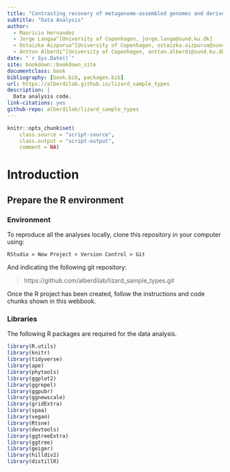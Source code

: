 ```yaml
---
title: "Contrasting recovery of metagenome‑assembled genomes and derived microbial communities from lizard fecal and cloacal samples"
subtitle: "Data Analysis"
author:
  - Mauricio Hernandez
  - Jorge Langaa^[University of Copenhagen, jorge.langa@sund.ku.dk]
  - Ostaizka Aizpurua^[University of Copenhagen, ostaizka.aizpurua@sund.ku.dk]
  - Antton Alberdi^[University of Copenhagen, antton.alberdi@sund.ku.dk]
date: "`r Sys.Date()`"
site: bookdown::bookdown_site
documentclass: book
bibliography: [book.bib, packages.bib]
url: https://alberdilab.github.io/lizard_sample_types
description: |
  Data analysis code.
link-citations: yes
github-repo: alberdilab/lizard_sample_types
---
```


```r
knitr::opts_chunk$set(
    class.source = "script-source",
    class.output = "script-output",
    comment = NA)
```

# Introduction

## Prepare the R environment



### Environment

To reproduce all the analyses locally, clone this repository in your computer using:

```
RStudio > New Project > Version Control > Git
```

And indicating the following git repository:

> https://github.com/alberdilab/lizard_sample_types.git

Once the R project has been created, follow the instructions and code chunks shown in this webbook. 

### Libraries

The following R packages are required for the data analysis.

```r
library(R.utils)
library(knitr)
library(tidyverse)
library(ape)
library(phytools)
library(ggplot2)
library(ggrepel) 
library(ggpubr)
library(ggnewscale)
library(gridExtra)
library(spaa)
library(vegan) 
library(Rtsne)
library(devtools)
library(ggtreeExtra)
library(ggtree)
library(geiger)
library(hilldiv2)
library(distillR)
```